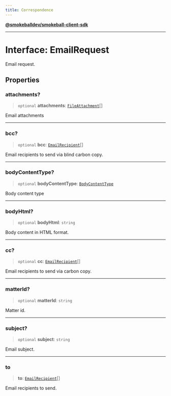 ```yaml
---
title: Correspondence
---
```

[**@smokeballdev/smokeball-client-sdk**](../../../../README.md)

***

# Interface: EmailRequest

Email request.

## Properties

### attachments?

> `optional` **attachments**: [`FileAttachment`](FileAttachment.md)[]

Email attachments

***

### bcc?

> `optional` **bcc**: [`EmailRecipient`](EmailRecipient.md)[]

Email recipients to send via blind carbon copy.

***

### bodyContentType?

> `optional` **bodyContentType**: [`BodyContentType`](../type-aliases/BodyContentType.md)

Body content type

***

### bodyHtml?

> `optional` **bodyHtml**: `string`

Body content in HTML format.

***

### cc?

> `optional` **cc**: [`EmailRecipient`](EmailRecipient.md)[]

Email recipients to send via carbon copy.

***

### matterId?

> `optional` **matterId**: `string`

Matter id.

***

### subject?

> `optional` **subject**: `string`

Email subject.

***

### to

> **to**: [`EmailRecipient`](EmailRecipient.md)[]

Email recipients to send.
